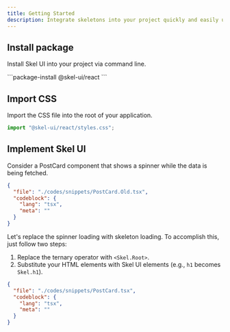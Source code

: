 ```yaml
---
title: Getting Started
description: Integrate skeletons into your project quickly and easily using Skel UI in minutes.
---
```



## Install package

Install Skel UI into your project via command line.

<div className="[&_button]:capitalize 1st:[&_button]:uppercase 2nd:[&_button]:uppercase">
```package-install
@skel-ui/react
```
</div>

## Import CSS

Import the CSS file into the root of your application.

```js
import "@skel-ui/react/styles.css";
```

## Implement Skel UI

Consider a PostCard component that shows a spinner while the data is being fetched.

<Portal>
  <PostCardOld />
</Portal>

```json doc-gen:file
{
  "file": "./codes/snippets/PostCard.Old.tsx",
  "codeblock": {
    "lang": "tsx",
    "meta": ""
  }
}
```

Let's replace the spinner loading with skeleton loading. To accomplish this, just follow two steps:

1. Replace the ternary operator with `<Skel.Root>`.
2. Substitute your HTML elements with Skel UI elements (e.g., `h1` becomes `Skel.h1`).

<Portal>
  <PostCard />
</Portal>

```json doc-gen:file
{
  "file": "./codes/snippets/PostCard.tsx",
  "codeblock": {
    "lang": "tsx",
    "meta": ""
  }
}
```
